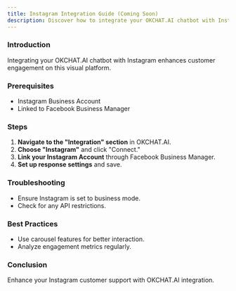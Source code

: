 ```yaml
---
title: Instagram Integration Guide (Coming Soon)
description: Discover how to integrate your OKCHAT.AI chatbot with Instagram for boosted customer interactions.
---
```


### Introduction

Integrating your OKCHAT.AI chatbot with Instagram enhances customer engagement on this visual platform.

### Prerequisites

- Instagram Business Account
- Linked to Facebook Business Manager

### Steps

1. **Navigate to the "Integration" section** in OKCHAT.AI.
2. **Choose "Instagram"** and click "Connect."
3. **Link your Instagram Account** through Facebook Business Manager.
4. **Set up response settings** and save.

### Troubleshooting

- Ensure Instagram is set to business mode.
- Check for any API restrictions.

### Best Practices

- Use carousel features for better interaction.
- Analyze engagement metrics regularly.

### Conclusion

Enhance your Instagram customer support with OKCHAT.AI integration.
